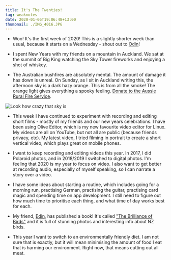 ```yaml
---
title: It's The Twenties!
tag: weaknotes
date: 2020-01-05T19:06:48+13:00
thumbnail: ./IMG_4016.JPG
---
```


- Woo! It's the first week of 2020! This is a slightly shorter week than usual,
  because it starts on a Wednesday - shout out to
  [Odin](https://en.wikipedia.org/wiki/Wednesday#Etymology)!

- I spent New Years with my friends on a mountain in Auckland. We sat at the
  summit of Big King watching the Sky Tower fireworks and enjoying a shot of
  whiskey.

- The Australian bushfires are absolutely mental. The amount of damage it has
  down is unreal. On Sunday, as I sit in Auckland writing this, the afternoon
  sky is a dark hazy orange. This is from all the smoke! The orange light gives
  everything a spooky feeling. [Donate to the Aussie Rural Fire
  Service](https://www.rfs.nsw.gov.au/volunteer/support-your-local-brigade).

![Look how crazy that sky is](./IMG_4016.JPG)

- This week I have continued to experiment with recording and editing short
  films - mostly of my friends and our new years celebrations. I have been using
  Olive Editor, which is my new favourite video editor for Linux. My videos are
  all on YouTube, but not all are public (because friends privacy, etc). My
  latest video, I tried filming in portrait to create a short vertical video,
  which plays great on mobile phones.

- I want to keep recording and editing videos this year. In 2017, I did
  Polaroid photos, and in 2018/2019 I switched to digital photos. I'm feeling
  that 2020 is my year to focus on video. I also want to get better at
  recording audio, especially of myself speaking, so I can narrate a story over
  a video.

- I have some ideas about starting a routine, which includes going for a morning
  run, practising German, practising the guitar, practising card magic and
  spending time on app development. I still need to figure out how much time to
  prioritise each thing, and what time of day works best for each.

- My friend, [Edin](https://edinz.com), has published a book! It's called ["The
  Brilliance of Birds"](https://www.penguin.co.nz/books/the-brilliance-of-birds-9780143772156) and it is
  full of stunning photos and interesting info about NZ birds.

- This year I want to switch to an environmentally friendly diet. I am not sure
  that is exactly, but it will mean minimising the amount of food I eat that is
  harming our environment. Right now, that means cutting out all meat.
